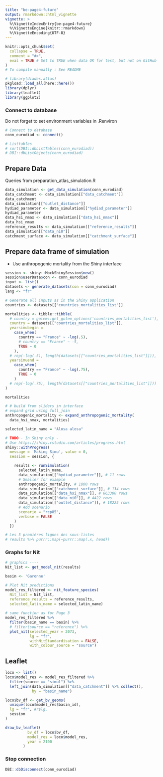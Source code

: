 ```yaml
---
title: "be-page4-future"
output: rmarkdown::html_vignette
vignette: >
  %\VignetteIndexEntry{be-page4-future}
  %\VignetteEngine{knitr::rmarkdown}
  %\VignetteEncoding{UTF-8}
---
```


```r
knitr::opts_chunk$set(
  collapse = TRUE,
  comment = "#>",
  eval = TRUE # Set to TRUE when data OK for test, but not on GitHub
)
# To compile manually : See README
```

```r
# library(diades.atlas)
pkgload::load_all(here::here())
library(dplyr)
library(leaflet)
library(ggplot2)
```

### Connect to database

Do not forget to set environment variables in .Renviron
```r
# Connect to database
conn_eurodiad <- connect()

# Listtables
# sort(DBI::dbListTables(conn_eurodiad))
# DBI::dbListObjects(conn_eurodiad)
```

## Prepare Data

Queries from preparation_atlas_simulation.R

```r
data_simulation <- get_data_simulation(conn_eurodiad)
data_catchment <- data_simulation[["data_catchment"]]
data_catchment
data_simulation[["outlet_distance"]]
hydiad_parameter <- data_simulation[["hydiad_parameter"]]
hydiad_parameter
data_hsi_nmax <- data_simulation[["data_hsi_nmax"]]
data_hsi_nmax
reference_results <- data_simulation[["reference_results"]]
data_simulation[["data_ni0"]]
catchment_surface <- data_simulation[["catchment_surface"]]
```

## Prepare data frame of simulation

- Use anthropogenic mortality from the Shiny interface

```r
session <- shiny::MockShinySession$new()
session$userData$con <- conn_eurodiad
input <- list()
datasets <- generate_datasets(con = conn_eurodiad)
lang <- "fr"

# Generate all inputs as in the Shiny application
countries <- datasets[["countries_mortalities_list"]]

mortalities <- tibble::tibble(
  # country = golem::get_golem_options('countries_mortalities_list'),
  country = datasets[["countries_mortalities_list"]],
  yearsimubegin = 
    case_when(
      country == "France" ~ -log(.5),
      # country == "France" ~ -5,
      TRUE ~ 0
    ),
  # rep(-log(.5), length(datasets[["countries_mortalities_list"]])),
  yearsimuend = 
    case_when(
      country == "France" ~ -log(.75),
      TRUE ~ 0
    )
  # rep(-log(.75), length(datasets[["countries_mortalities_list"]]))
)

mortalities

# # build from sliders in interface 
# expand grid using full_join
anthropogenic_mortality <- expand_anthropogenic_mortality(
  data_hsi_nmax, mortalities)

selected_latin_name = "Alosa alosa"

# TODO - In Shiny only - 
# Use https://shiny.rstudio.com/articles/progress.html
shiny::withProgress(
  message = 'Making Simu', value = 0, 
  session = session, {

    results <- runSimulation(
      selected_latin_name, 
      data_simulation[["hydiad_parameter"]], # 11 rows
      # Smaller for example
      anthropogenic_mortality, # 1800 rows
      data_simulation[["catchment_surface"]], # 134 rows
      data_simulation[["data_hsi_nmax"]], # 663300 rows
      data_simulation[["data_ni0"]], # 4422 rows
      data_simulation[["outlet_distance"]], # 18225 rows
      # Add scenario
      scenario = "rcp85",
      verbose = FALSE
    )
  })

# Les 5 premières lignes des sous-listes
# results %>% purrr::map(~purrr::map(.x, head))
```

### Graphs for Nit

```r
# graphics ----
Nit_list <- get_model_nit(results) 

basin <- 'Garonne'

# Plot Nit predictions
model_res_filtered <- nit_feature_species(
  Nit_list = Nit_list,
  reference_results = reference_results,
  selected_latin_name = selected_latin_name)
  
# same function as for Page 3
model_res_filtered %>% 
  filter(basin_name == basin) %>% 
  # filter(source == "reference") %>% 
  plot_nit(selected_year = 2073,
           lg = "fr",
           withNitStandardisation = FALSE,
           with_colour_source = "source")

```

## Leaflet

```r
loco <- list()
loco$model_res <- model_res_filtered %>% 
  filter(source == "simul") %>% 
  left_join(data_simulation[["data_catchment"]] %>% collect(),
            by = "basin_name")

loco$bv_df <- get_bv_geoms(
  unique(loco$model_res$basin_id),
  lg = "fr", #r$lg,
  session
)

draw_bv_leaflet(
          bv_df = loco$bv_df,
          model_res = loco$model_res,
          year = 2100
        )
```


### Stop connection

```r
DBI::dbDisconnect(conn_eurodiad)
```

